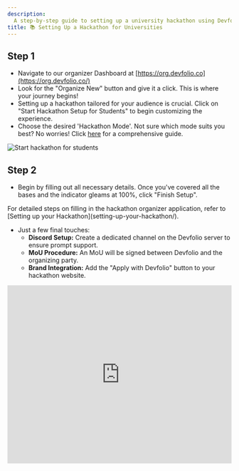 ```yaml
---
description:
  A step-by-step guide to setting up a university hackathon using Devfolio — from dashboard setup to final verification and benefits.
title: 📚 Setting Up a Hackathon for Universities
---
```



## **Step 1**

* Navigate to our organizer Dashboard at [https://org.devfolio.co](https://org.devfolio.co/)
* Look for the "Organize New" button and give it a click. This is where your journey begins!
* Setting up a hackathon tailored for your audience is crucial. Click on "Start Hackathon Setup for Students" to begin customizing the experience.
* Choose the desired 'Hackathon Mode'. Not sure which mode suits you best? No worries! Click [here](/docs/guide/modes) for a comprehensive guide.

<img src="/assets/Step 1.gif" alt="Start hackathon for students" />

## **Step 2**

* Begin by filling out all necessary details. Once you've covered all the bases and the indicator gleams at 100%, click "Finish Setup".

<Callout type="info" title="Need help with setup?">
  For detailed steps on filling in the hackathon organizer application, refer to [Setting up your Hackathon](setting-up-your-hackathon/).
</Callout>

* Just a few final touches:
  * **Discord Setup:** Create a dedicated channel on the Devfolio server to ensure prompt support.
  * **MoU Procedure:** An MoU will be signed between Devfolio and the organizing party.
  * **Brand Integration:** Add the "Apply with Devfolio" button to your hackathon website.

<iframe
  width="100%"
  height="400"
  src="https://www.youtube.com/embed/e7lyJHnxJQI"
  title="Apply with Devfolio Integration Guide"
  frameBorder="0"
  allow="accelerometer; autoplay; clipboard-write; encrypted-media; gyroscope; picture-in-picture"
  allowFullScreen
/>

## **Step 3**

Click on "Submit for Verification" once you're ready.

## **Step 4**

* Once we've validated the details and confirmed legitimacy, your hackathon will be verified.
* After verification, it will go live on [https://devfolio.co/hackathons](https://devfolio.co/hackathons).


## 🎓 Benefits for University Hackathons

It’s no secret that we love hackathons. Since 2015, starting with InOut, we’ve seen how student-led and community-driven hackathons spark creativity and drive innovation.

👉 [See all features in Devfolio's Core Functionality](https://www.notion.so/Devfolio-s-Core-Functionality-c011c91c36954f65bb593962a7033f03?pvs=21)

Devfolio also brings the best in Web3 and tech with industry partners offering **bounties** to incentivize projects.


### ETHIndia Partner Benefits
<img src="/assets/ethindia-dark.png" alt="ETHIndia logo" />
$100 for the best hack built on Ethereum


## ✅ Additional Steps for University Organizers

1. Review the [Devfolio Platform Walkthrough](https://www.notion.so/Devfolio-Platform-Walkthrough-6e28e16f942b40be961966377e2addb8?pvs=21) and [Standard MoU](https://nsb.dev/community-hackathon-mou-template).
2. Add Devfolio and partner logos as per our [Branding Guidelines](https://www.notion.so/Branding-Guidelines-c8cdd8621f0f416caf36817cc3b42dc5?pvs=21).
3. Integrate the ‘Apply with Devfolio’ button on your hackathon website using this [Integration Guide](https://www.notion.so/Apply-with-Devfolio-Integration-Guide-183c6fb761c142efadfae129862d0a8c?pvs=21).
4. Once verified, your event will be featured on Devfolio Explore.
